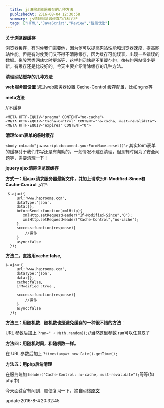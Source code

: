 ```yaml
---
  title: js清除浏览器缓存的几种方法
  publishedAt: 2016-08-04 12:30:58
  summary: js清除浏览器缓存的几种方法
  tags: ["HTML","JavaScript","Review","性能优化"]
---
```


**关于浏览器缓存**

浏览器缓存，有时候我们需要他，因为他可以提高网站性能和浏览器速度，提高网站性能。但是有时候我们又不得不清除缓存，因为缓存可能误事，出现一些错误的数据。像股票类网站实时更新等，这样的网站是不要缓存的，像有的网站很少更新，有缓存还是比较好的。今天主要介绍清除缓存的几种方法。

**清理网站缓存的几种方法**

**web服务器设置**
通过web服务器设置 Cache-Control 缓存配置，比如nginx等

**meta方法**

//不缓存

```
<META HTTP-EQUIV="pragma" CONTENT="no-cache"> 
<META HTTP-EQUIV="Cache-Control" CONTENT="no-cache, must-revalidate"> 
<META HTTP-EQUIV="expires" CONTENT="0">
```

**清理form表单的临时缓存**

`<body onLoad="javascript:document.yourFormName.reset()">`
其实form表单的缓存对于我们书写还是有帮助的，一般情况不建议清理，但是有时候为了安全问题等，需要清理一下！

**jquery ajax清除浏览器缓存**

**方式一：用ajax请求服务器最新文件，并加上请求头If-Modified-Since和Cache-Control**
,如下:

```
 $.ajax({
     url:'www.haorooms.com',
     dataType:'json',
     data:{},
     beforeSend :function(xmlHttp){ 
        xmlHttp.setRequestHeader("If-Modified-Since","0"); 
        xmlHttp.setRequestHeader("Cache-Control","no-cache");
     },
     success:function(response){
         //操作
     }
     async:false
  });
```

**方法二，直接用cache:false,**

```
$.ajax({
     url:'www.haorooms.com',
     dataType:'json',
     data:{},
     cache:false, 
     ifModified :true ,

     success:function(response){
         //操作
     }
     async:false
  });
```

**方法三：用随机数，随机数也是避免缓存的一种很不错的方法！**

URL 参数后加上 `?ran=" + Math.random();`//当然这里参数 ran可以任意取了

**方法四：用随机时间，和随机数一样。**

在 URL 参数后加上 `?timestamp=+ new Date().getTime();` 

**方法五：用php后端清理**

在服务端加 `header("Cache-Control: no-cache, must-revalidate");`等等(如php中)

今天面试官有问到，顺便复习一下，摘自网络[原文](http://www.haorooms.com/post/js_llq_hc)

update:2016-8-4 20:32:45

